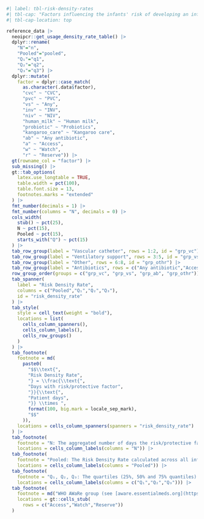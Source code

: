 ```r
#| label: tbl-risk-density-rates
#| tbl-cap: "Factors influencing the infants' risk of developing an infection or acquiring a drug-resistant pathogen."
#| tbl-cap-location: top

reference_data |>
  neoipcr::get_usage_density_rate_table() |>
  dplyr::rename(
    "N"="n",
    "Pooled"="pooled",
    "Q₁"="q1",
    "Q₂"="q2",
    "Q₃"="q3") |>
  dplyr::mutate(
    factor = dplyr::case_match(
      as.character(.data$factor),
      "cvc" ~ "CVC",
      "pvc" ~ "PVC",
      "vs" ~ "Any",
      "inv" ~ "INV",
      "niv" ~ "NIV",
      "human_milk" ~ "Human milk",
      "probiotic" ~ "Probiotics",
      "kangaroo_care" ~ "Kangaroo care",
      "ab" ~ "Any antibiotic",
      "a" ~ "Access",
      "w" ~ "Watch",
      "r" ~ "Reserve")) |>
  gt(rowname_col = "factor") |>
  sub_missing() |>
  gt::tab_options(
    latex.use_longtable = TRUE,
    table.width = pct(100),
    table.font.size = 13,
    footnotes.marks = "extended"
  ) |>
  fmt_number(decimals = 1) |>
  fmt_number(columns = "N", decimals = 0) |>
  cols_width(
    stub() ~ pct(25),
    N ~ pct(15),
    Pooled ~ pct(15),
    starts_with("Q") ~ pct(15)
  ) |>
  tab_row_group(label = "Vascular catheter", rows = 1:2, id = "grp_vc") |>
  tab_row_group(label = "Ventilatory support", rows = 3:5, id = "grp_vs") |>
  tab_row_group(label = "Other", rows = 6:8, id = "grp_othr") |>
  tab_row_group(label = "Antibiotics", rows = c("Any antibiotic","Access","Watch","Reserve"), id = "grp_ab") |>
  row_group_order(groups = c("grp_vc", "grp_vs", "grp_ab", "grp_othr")) |>
  tab_spanner(
    label = "Risk Density Rate",
    columns = c("Pooled","Q₁","Q₂","Q₃"),
    id = "risk_density_rate"
  ) |>
  tab_style(
    style = cell_text(weight = "bold"),
    locations = list(
      cells_column_spanners(),
      cells_column_labels(),
      cells_row_groups()
    )
  ) |>
  tab_footnote(
    footnote = md(
      paste0(
        "$$\\text{",
        "Risk Density Rate",
        "} = \\frac{\\text{",
        "Days with risk/protective factor",
        "}}{\\text{",
        "Patient days",
        "}} \\times ",
        format(100, big.mark = locale_sep_mark),
        "$$"
      )),
    locations = cells_column_spanners(spanners = "risk_density_rate")
  ) |>
  tab_footnote(
    footnote = "N: The aggregated number of days the risk/protective factor was present in all infants.",
    locations = cells_column_labels(columns = "N")) |>
  tab_footnote(
    footnote = "Pooled: The Risk Density Rate calculated across all infants from all departments.",
    locations = cells_column_labels(columns = "Pooled")) |>
  tab_footnote(
    footnote = "Q₁, Q₂, Q₃: The quartiles (25%, 50% and 75% quantiles) of the Risk Density Rates of the departments. These quartiles are only displayed when the number of departments contributing to the denominator is greater than or equal to five, and when the median number of device days is greater than or equal to one according to the pooled Risk Density Rate.",
    locations = cells_column_labels(columns = c("Q₁","Q₂","Q₃"))) |>
  tab_footnote(
    footnote = md("WHO AWaRe group (see [aware.essentialmeds.org](https://aware.essentialmeds.org/)). As cumulative treatment days for individual substances are recorded per patient, combination therapies using several substances on one day are counted as multiple days."),
    locations = gt::cells_stub(
      rows = c("Access","Watch","Reserve"))
  )
```

